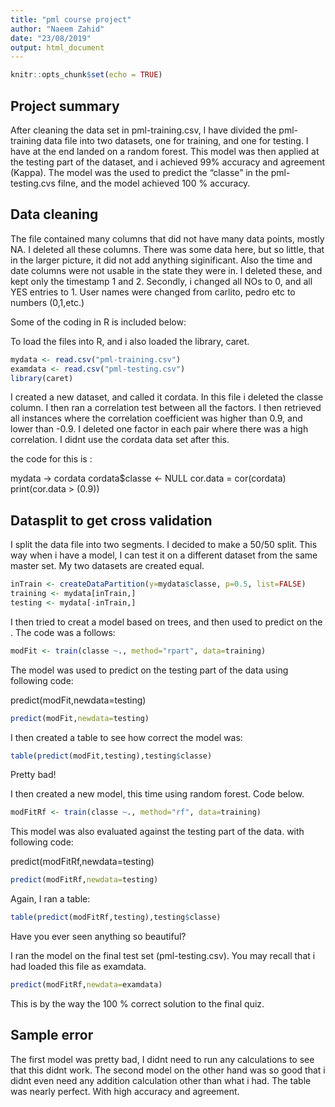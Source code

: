 ---
title: "pml course project"
author: "Naeem Zahid"
date: "23/08/2019"
output: html_document
---

```{r setup, include=FALSE}
knitr::opts_chunk$set(echo = TRUE)
```

## Project summary

After cleaning the data set in pml-training.csv, I have divided the pml-training data file into two datasets, one for training, and one for testing. I have at the end landed on a random forest. This model was then applied at the testing part of the dataset, and i achieved 99% accuracy and agreement (Kappa). The model was the used to predict the "classe" in the pml-testing.cvs filne, and the model achieved 100 % accuracy.


## Data cleaning
The file contained many columns that did not have many data points, mostly NA. I deleted all these columns. There was some data here, but so little, that in the larger picture, it did not add anything siginificant. Also the time and date columns were not usable in the state they were in. I deleted these, and kept only the timestamp 1 and 2. Secondly, i changed all NOs to 0, and all YES entries to 1. User names were changed from carlito, pedro etc to numbers (0,1,etc.)


Some of the coding in R is included below:

To load the files into R, and i also loaded the library, caret.
```{r Loading files}

mydata <- read.csv("pml-training.csv")
examdata <- read.csv("pml-testing.csv")
library(caret)


```

I created a new dataset, and called it cordata. In this file i deleted the classe column. I then ran a correlation test between all the factors. I then retrieved all instances where the correlation coefficient was higher than 0.9, and lower than -0.9. I deleted one factor in each pair where there was a high correlation. I didnt use the cordata data set after this. 

the code for this is :

mydata -> cordata
cordata$classe <- NULL
cor.data = cor(cordata)
print(cor.data > (0.9))


## Datasplit to get cross validation 
I split the data file into two segments. I decided to make a 50/50 split. This way when i have a model, I can test it on a different dataset from the same master set. My two datasets are created equal. 

```{r Splitting data}
inTrain <- createDataPartition(y=mydata$classe, p=0.5, list=FALSE)
training <- mydata[inTrain,]
testing <- mydata[-inTrain,]
```


I then tried to creat a model based on trees, and then used to predict on the . 
The code was a follows:


```{r Tree}
modFit <- train(classe ~., method="rpart", data=training)

```

The model was used to predict on the testing part of the data using following code:

predict(modFit,newdata=testing)


```{r Prediction, include=FALSE}
predict(modFit,newdata=testing)
```

I then created a table to see how correct the model was:

```{r Table Tree}
table(predict(modFit,testing),testing$classe)
```

Pretty bad!

I then created a new model, this time using random forest. Code below. 



```{r Model Random Forest, echo=TRUE}

modFitRf <- train(classe ~., method="rf", data=training)

```

This model was also evaluated against the testing part of the data. with following code:

predict(modFitRf,newdata=testing)

```{r Predict Random Forest, include=FALSE}
predict(modFitRf,newdata=testing)
```

Again, I ran a table:

```{r Table RF}
table(predict(modFitRf,testing),testing$classe)
```


Have you ever seen anything so beautiful?

I ran the model on the final test set (pml-testing.csv). You may recall that i had loaded this file as examdata. 

```{r Exam}
predict(modFitRf,newdata=examdata)
```


This is by the way the 100 % correct solution to the final quiz. 


## Sample error
The first model was pretty bad, I didnt need to run any calculations to see that this didnt work. The second model on the other hand was so good that i didnt even need any addition calculation other than what i had. The table was nearly perfect. With high accuracy and agreement. 

